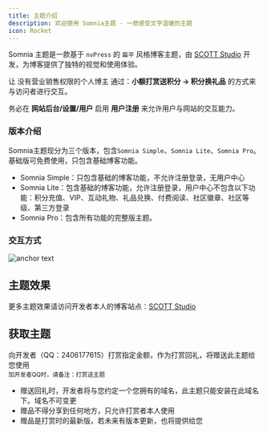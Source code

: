 ```yaml
---
title: 主题介绍
description: 欢迎使用 Somnia主题 - 一款感受文字温暖的主题
icon: Rocket
---
```


Somnia 主题是一款基于 `nvPress` 的 `扁平` 风格博客主题，由 [SCOTT Studio](https://blog.scott-studio.cn) 开发，为博客提供了独特的视觉和使用体验。

<Cards>

<Card title='主题宗旨'>

让 <span className="text-fd-muted-foreground text-sm"> 没有营业销售权限的个人博主</span> 通过：**小额打赏送积分 → 积分换礼品** 的方式来与访问者进行交互。

</Card>

<Card  title='基本要求'>

务必在 **网站后台/设置/用户** 启用 **用户注册** 来允许用户与网站的交互能力。

</Card>

</Cards>

### 版本介绍

Somnia主题现分为三个版本，包含`Somnia Simple`、`Somnia Lite`、`Somnia Pro`。基础版可免费使用，只包含基础博客功能。

- Somnia Simple：只包含基础的博客功能，不允许注册登录，无用户中心
- Somnia Lite：包含基础的博客功能，允许注册登录，用户中心不包含以下功能：积分充值、VIP、互动礼物、礼品兑换、付费阅读、社区徽章、社区等级、第三方登录
- Somnia Pro：包含所有功能的完整版主题。



### 交互方式

![anchor text](/imgs/checkin.png)

## 主题效果

更多主题效果请访问开发者本人的博客站点：[SCOTT Studio](https://blog.scott-studio.cn)

## 获取主题

<Callout title="打赏送主题">
  向开发者（QQ：2406177615）打赏指定金额，作为打赏回礼，将赠送此主题给您使用<br/>
	<small> 加开发者QQ时，请备注：打赏送主题</small>
</Callout>


<Callout title="赠品须知" type="warning">

- 赠送回礼时，开发者将与您约定一个您拥有的域名，此主题只能安装在此域名下。域名不可变更
- 赠品不得分享到任何地方，只允许打赏者本人使用
- 赠品是打赏时的最新版，若未来有版本更新，也将提供给您

</Callout>

